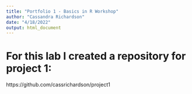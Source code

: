 ```yaml
---
title: "Portfolio 1 - Basics in R Workshop"
author: "Cassandra Richardson"
date: "4/18/2022"
output: html_document
---
```


# For this lab I created a repository for project 1:  
https://github.com/cassrichardson/project1 